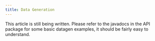 ```yaml
---
title: Data Generation
---
```

<Callout variant="danger">
    This article is still being written. Please refer to the javadocs in the API package for some basic datagen examples, it should be fairly easy to understand.
</Callout>
